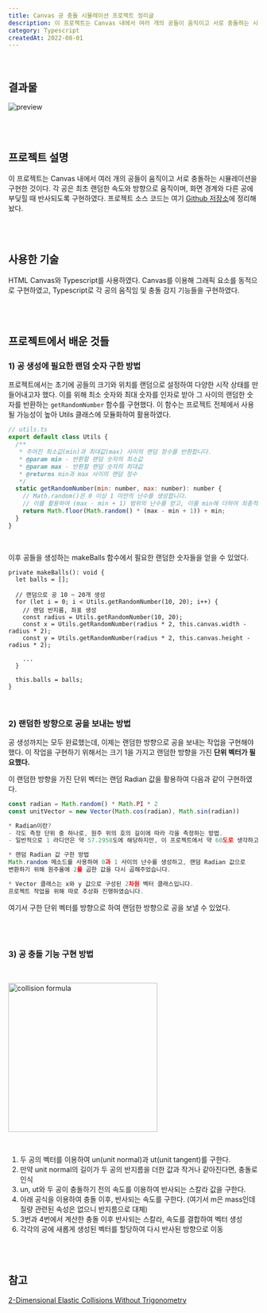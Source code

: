 ```yaml
---
title: Canvas 공 충돌 시뮬레이션 프로젝트 정리글
description: 이 프로젝트는 Canvas 내에서 여러 개의 공들이 움직이고 서로 충돌하는 시뮬레이션을 구현한 것이다. 각 공은 최초 랜덤한 속도와 방향으로 움직이며, 화면 경계와 다른 공에 부딪힐 때 반사되도록 구현하였다.
category: Typescript
createdAt: 2022-08-01
---
```


<br />

## 결과물

![preview](https://res.cloudinary.com/dr4ka7tze/image/upload/v1657829505/%EB%B8%94%EB%A1%9C%EA%B7%B8/Canvas_%EA%B3%B5_%EC%B6%A9%EB%8F%8C_%EC%8B%9C%EB%AE%AC%EB%A0%88%EC%9D%B4%EC%85%98_%EC%A0%95%EB%A6%AC%EA%B8%80/preview.gif)

<br />
<br />

## 프로젝트 설명

이 프로젝트는 Canvas 내에서 여러 개의 공들이 움직이고 서로 충돌하는 시뮬레이션을 구현한 것이다. 각 공은 최초 랜덤한 속도와 방향으로 움직이며, 화면 경계와 다른 공에 부딪힐 때 반사되도록 구현하였다. 프로젝트 소스 코드는 여기 [Github 저장소](https://github.com/mooon3356/ball-collision-practice)에 정리해놨다.

<br />
<br />

## 사용한 기술

HTML Canvas와 Typescript를 사용하였다. Canvas를 이용해 그래픽 요소를 동적으로 구현하였고, Typescript로 각 공의 움직임 및 충돌 감지 기능들을 구현하였다.

<br />
<br />

## **프로젝트에서 배운 것들**

### 1) 공 생성에 필요한 랜덤 숫자 구한 방법

프로젝트에서는 초기에 공들의 크기와 위치를 랜덤으로 설정하여 다양한 시작 상태를 만들어내고자 했다. 이를 위해 최소 숫자와 최대 숫자를 인자로 받아 그 사이의 랜덤한 숫자를 반환하는 `getRandomNumber` 함수를 구현했다. 이 함수는 프로젝트 전체에서 사용될 가능성이 높아 Utils 클래스에 모듈화하여 활용하였다.

```jsx
// utils.ts
export default class Utils {
  /**
   * 주어진 최소값(min)과 최대값(max) 사이의 랜덤 정수를 반환합니다.
   * @param min - 반환할 랜덤 숫자의 최소값
   * @param max - 반환할 랜덤 숫자의 최대값
   * @returns min과 max 사이의 랜덤 정수
   */
  static getRandomNumber(min: number, max: number): number {
    // Math.random()은 0 이상 1 미만의 난수를 생성합니다.
    // 이를 활용하여 (max - min + 1) 범위의 난수를 얻고, 이를 min에 더하여 최종적으로 min과 max 사이의 정수를 반환합니다.
    return Math.floor(Math.random() * (max - min + 1)) + min;
  }
}
```

<br />

이후 공들을 생성하는 makeBalls 함수에서 필요한 랜덤한 숫자들을 얻을 수 있었다.

```tsx
private makeBalls(): void {
  let balls = [];

  // 랜덤으로 공 10 ~ 20개 생성
  for (let i = 0; i < Utils.getRandomNumber(10, 20); i++) {
    // 랜덤 반지름, 좌표 생성
    const radius = Utils.getRandomNumber(10, 20);
    const x = Utils.getRandomNumber(radius * 2, this.canvas.width - radius * 2);
    const y = Utils.getRandomNumber(radius * 2, this.canvas.height - radius * 2);

    ...
  }

  this.balls = balls;
}
```

<br />

### 2) 랜덤한 방향으로 공을 보내는 방법

공 생성까지는 모두 완료했는데, 이제는 랜덤한 방향으로 공을 보내는 작업을 구현해야 했다. 이 작업을 구현하기 위해서는 크기 1을 가지고 랜덤한 방향을 가진 **단위 벡터가 필요했다.**

이 랜덤한 방향을 가진 단위 벡터는 랜덤 Radian 값을 활용하여 다음과 같이 구현하였다.

```jsx
const radian = Math.random() * Math.PI * 2
const unitVector = new Vector(Math.cos(radian), Math.sin(radian))

* Radian이란?
- 각도 측정 단위 중 하나로, 원주 위의 호의 길이에 따라 각을 측정하는 방법.
- 일반적으로 1 라디안은 약 57.2958도에 해당하지만, 이 프로젝트에서 약 60도로 생각하고 계산했습니다.

* 랜덤 Radian 값 구한 방법
Math.random 메소드를 사용하여 0과 1 사이의 난수를 생성하고, 랜덤 Radian 값으로
변환하기 위해 원주율에 2를 곱한 값을 다시 곱해주었습니다.

* Vector 클래스는 x와 y 값으로 구성된 2차원 벡터 클래스입니다.
프로젝트 작업을 위해 따로 추상화 진행하였습니다.
```

여기서 구한 단위 벡터를 방향으로 하여 랜덤한 방향으로 공을 보낼 수 있었다.

<br />
<br />

### 3) 공 충돌 기능 구현 방법

<br />

<img
  src="https://res.cloudinary.com/dr4ka7tze/image/upload/v1710395258/%EB%B8%94%EB%A1%9C%EA%B7%B8/Canvas_%EA%B3%B5_%EC%B6%A9%EB%8F%8C_%EC%8B%9C%EB%AE%AC%EB%A0%88%EC%9D%B4%EC%85%98_%EC%A0%95%EB%A6%AC%EA%B8%80/collision%20formula.png"
  width="300"
  alt="collision formula"
/>

<br />

1. 두 공의 벡터를 이용하여 un(unit normal)과 ut(unit tangent)를 구한다.
2. 만약 unit normal의 길이가 두 공의 반지름을 더한 값과 작거나 같아진다면, 충돌로 인식
3. un, ut와 두 공이 충돌하기 전의 속도를 이용하여 반사되는 스칼라 값을 구한다.
4. 아래 공식을 이용하여 충돌 이후, 반사되는 속도를 구한다. (여기서 m은 mass인데 질량 관련된 속성은 없으니 반지름으로 대체)
5. 3번과 4번에서 계산한 충돌 이후 반사되는 스칼라, 속도를 결합하여 벡터 생성
6. 각각의 공에 새롭게 생성된 벡터를 할당하여 다시 반사된 방향으로 이동

<br />
<br />

## **참고**

<a href="https://imada.sdu.dk/u/rolf/Edu/DM815/E10/2dcollisions.pdf" target="_blank">
  2-Dimensional Elastic Collisions Without Trigonometry
</a>
